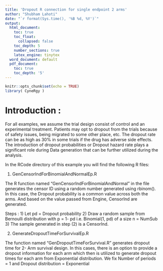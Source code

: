 ---
title: 'Dropout R connection for single endpoint 2 arms'
author: "Shubham Lahoti"
date: "`r format(Sys.time(), '%B %d, %Y')`"
output:
  html_document:
    toc: true
    toc_float:
      collapsed: false
    toc_depth: 5
    number_sections: true
    latex_engine: tinytex
  word_document: default
  pdf_document:
    toc: true
    toc_depth: '5'
---

```{r setup, include=FALSE}
knitr::opts_chunk$set(echo = TRUE)
library( CyneRgy )
```

# Introduction : 
For all examples, we assume the trial design consist of control and an experimental treatment. Patients may opt to dropout from the trials because of safety issues, being migrated to some other place, etc. The dropout rate can be as high as 30% in some trials if the drug has adverse side effects. The introduction of dropout probabilities or Dropout hazard rate plays a significant role during Data generation that can be further utilized during the analysis.

In the RCode directory of this example you will find the following R files:

1. GenCensorIndForBinomialAndNormalEp.R

The R function named "GenCensorIndForBinomialAndNormal" in the file  generates the censor ID using a random number generated using rbinom().
In this case, the Dropout probability is a common value across both the arms. And based on the value passed from Engine, CensorInd are generated.

Steps : 
1) Let pd = Dropout probability 
2) Draw a random sample from Bernoulli distribution  with p = 1- pd i.e. Binomial(1, pd) of a size n = NumSub
3) The sample generated in step (2) is a CensorInd.

2. GenerateDropoutTimeForSurvivalEp.R

The function named "GenDropoutTimeForSurvival.R" generates dropout time for 2- Arm survival design. 
In this cases, there is an option to provide a dropout information for each arm which then is utilized to generate dropout times for each arm from Exponential distribution. We fix Number of periods = 1 and Dropout distribution = Exponential



